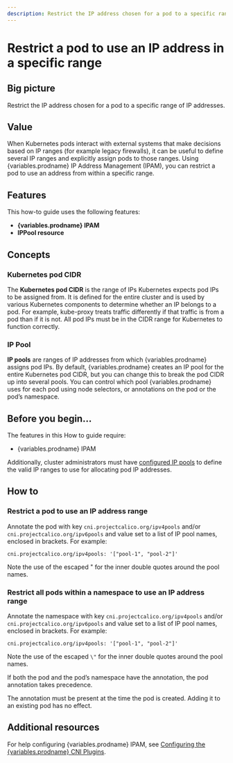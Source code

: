 ```yaml
---
description: Restrict the IP address chosen for a pod to a specific range of IP addresses.
---
```



# Restrict a pod to use an IP address in a specific range


## Big picture

Restrict the IP address chosen for a pod to a specific range of IP addresses.

## Value

When Kubernetes pods interact with external systems that make decisions based on IP ranges (for example legacy firewalls), it can be useful to define several IP ranges and explicitly assign pods to those ranges. Using {variables.prodname} IP Address Management (IPAM), you can restrict a pod to use an address from within a specific range.

## Features

This how-to guide uses the following features:

- **{variables.prodname} IPAM**
- **IPPool resource**

## Concepts

### Kubernetes pod CIDR

The **Kubernetes pod CIDR** is the range of IPs Kubernetes expects pod IPs to be assigned from. It is defined for the entire cluster and is used by various Kubernetes components to determine whether an IP belongs to a pod. For example, kube-proxy treats traffic differently if that traffic is from a pod than if it is not. All pod IPs must be in the CIDR range for Kubernetes to function correctly.

### IP Pool

**IP pools** are ranges of IP addresses from which {variables.prodname} assigns pod IPs. By default, {variables.prodname} creates an IP pool for the entire Kubernetes pod CIDR, but you can change this to break the pod CIDR up into several pools. You can control which pool {variables.prodname} uses for each pod using node selectors, or annotations on the pod or the pod’s namespace.

## Before you begin...

The features in this How to guide require:

- {variables.prodname} IPAM

<DetermineIpam />

Additionally, cluster administrators must have [configured IP pools](../../reference/resources/ippool.mdx) to define the valid IP ranges to use for allocating pod IP addresses.

## How to

### Restrict a pod to use an IP address range

Annotate the pod with key `cni.projectcalico.org/ipv4pools` and/or `cni.projectcalico.org/ipv6pools` and value set to a list of IP pool names, enclosed in brackets. For example:

```
cni.projectcalico.org/ipv4pools: '["pool-1", "pool-2"]'
```

Note the use of the escaped \" for the inner double quotes around the pool names.

### Restrict all pods within a namespace to use an IP address range

Annotate the namespace with key `cni.projectcalico.org/ipv4pools` and/or `cni.projectcalico.org/ipv6pools` and value set to a list of IP pool names, enclosed in brackets. For example:

```
cni.projectcalico.org/ipv4pools: '["pool-1", "pool-2"]'

```

Note the use of the escaped `\"` for the inner double quotes around the pool names.

If both the pod and the pod’s namespace have the annotation, the pod annotation takes precedence.

The annotation must be present at the time the pod is created. Adding it to an existing pod has no effect.

## Additional resources

For help configuring {variables.prodname} IPAM, see [Configuring the {variables.prodname} CNI Plugins](../../reference/configure-cni-plugins.mdx).
